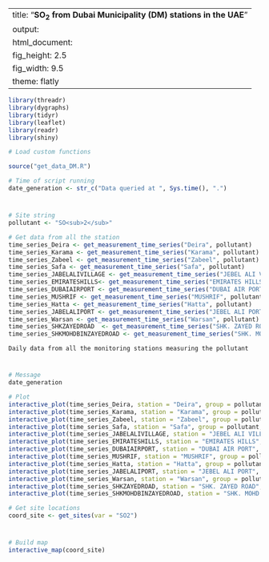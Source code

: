 
---
title: "**SO<sub>2</sub> from Dubai Municipality (DM) stations in the UAE**"
output:
  html_document:
    fig_height: 2.5
    fig_width: 9.5
    theme: flatly
---

```{r set_up, message = FALSE, echo = FALSE, warning = FALSE}
library(threadr)
library(dygraphs)
library(tidyr)
library(leaflet)
library(readr)
library(shiny)

# Load custom functions

source("get_data_DM.R")

# Time of script running
date_generation <- str_c("Data queried at ", Sys.time(), ".")
```
# 

## 
```{r import_data, message = FALSE, echo = FALSE, results = "hide", cache = TRUE, warning = FALSE}

# Site string
pollutant <- "SO<sub>2</sub>"

# Get data from all the station
time_series_Deira <- get_measurement_time_series("Deira", pollutant)
time_series_Karama <- get_measurement_time_series("Karama", pollutant)
time_series_Zabeel <- get_measurement_time_series("Zabeel", pollutant)
time_series_Safa <- get_measurement_time_series("Safa", pollutant)
time_series_JABELALIVILLAGE <- get_measurement_time_series("JEBEL ALI VILLAGE", pollutant)
time_series_EMIRATESHILLS<- get_measurement_time_series("EMIRATES HILLS", pollutant)
time_series_DUBAIAIRPORT <- get_measurement_time_series("DUBAI AIR PORT", pollutant)
time_series_MUSHRIF <- get_measurement_time_series("MUSHRIF", pollutant)
time_series_Hatta <- get_measurement_time_series("Hatta", pollutant)
time_series_JABELALIPORT <- get_measurement_time_series("JEBEL ALI PORT", pollutant)
time_series_Warsan <- get_measurement_time_series("Warsan", pollutant)
time_series_SHKZAYEDROAD  <- get_measurement_time_series("SHK. ZAYED ROAD", pollutant)
time_series_SHKMOHDBINZAYEDROAD <- get_measurement_time_series("SHK. MOHD. BIN ZAYED ROAD", pollutant)

```

 `Daily data from all the monitoring stations measuring the pollutant`
 
# 

## 

```{r plot_NCMS_SO2, echo = FALSE, cache = TRUE}
# Message
date_generation

# Plot
interactive_plot(time_series_Deira, station = "Deira", group = pollutant, pollu= "SO2")
interactive_plot(time_series_Karama, station = "Karama", group = pollutant, pollu= "SO2")
interactive_plot(time_series_Zabeel, station = "Zabeel", group = pollutant, pollu= "SO2")
interactive_plot(time_series_Safa, station = "Safa", group = pollutant, pollu= "SO2")
interactive_plot(time_series_JABELALIVILLAGE, station = "JEBEL ALI VILLAGE", group = pollutant, pollu= "SO2")
interactive_plot(time_series_EMIRATESHILLS, station = "EMIRATES HILLS", group = pollutant, pollu= "SO2")
interactive_plot(time_series_DUBAIAIRPORT, station = "DUBAI AIR PORT", group = pollutant, pollu= "SO2")
interactive_plot(time_series_MUSHRIF, station = "MUSHRIF", group = pollutant, pollu= "SO2")
interactive_plot(time_series_Hatta, station = "Hatta", group = pollutant, pollu= "SO2")
interactive_plot(time_series_JABELALIPORT, station = "JEBEL ALI PORT", group = pollutant, pollu= "SO2")
interactive_plot(time_series_Warsan, station = "Warsan", group = pollutant, pollu= "SO2")
interactive_plot(time_series_SHKZAYEDROAD, station = "SHK. ZAYED ROAD", group = pollutant, pollu= "SO2")
interactive_plot(time_series_SHKMOHDBINZAYEDROAD, station = "SHK. MOHD. BIN ZAYED ROAD", group = pollutant, pollu= "SO2")

```


```{r import_data_for_map, message = FALSE, echo = FALSE, results = "hide", cache = TRUE}
# Get site locations
coord_site <- get_sites(var = "SO2")

```
#
 
##

```{r map, fig.height = 8, echo = FALSE, message = FALSE, cache = TRUE}
# Build map
interactive_map(coord_site)
```

 
 